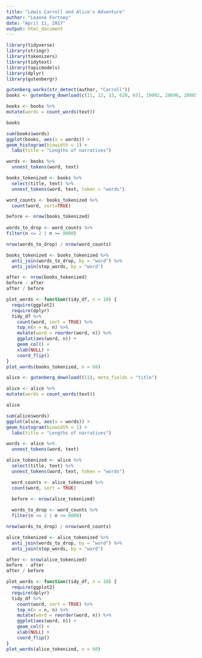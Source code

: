 ```yaml
---
title: "Lewis Carroll and Alice's Adventure"
author: "Leanne Fortney"
date: "April 11, 2017"
output: html_document
---
```


```r
library(tidyverse)
library(stringr)
library(tokenizers)
library(tidytext)
library(topicmodels)
library(dplyr)
library(gutenbergr)
```
```r
gutenberg_works(str_detect(author, "Carroll"))
books <- gutenberg_download(c(11, 12, 13, 620, 651, 19002, 28696, 28885, 29042, 29888, 33582, 35497, 35535, 36308, 38308, 38065, 48630, 48795), meta_fields = "title")

books <- books %>% 
mutate(words = count_words(text))
```
```r
books

sum(books$words)
ggplot(books, aes(x = words)) + 
geom_histogram(binwidth = 1) +
  labs(title = "Lengths of narratives")
```
```r
words <- books %>%
  unnest_tokens(word, text)

books_tokenized <- books %>% 
  select(title, text) %>% 
  unnest_tokens(word, text, token = "words")

word_counts <- books_tokenized %>% 
  count(word, sort=TRUE)

before <- nrow(books_tokenized)
  
words_to_drop <- word_counts %>% 
filter(n <= 2 | n >= 8000)

nrow(words_to_drop) / nrow(word_counts)

books_tokenized <- books_tokenized %>% 
  anti_join(words_to_drop, by = "word") %>% 
  anti_join(stop_words, by = "word")

after <- nrow(books_tokenized)
before - after
after / before

```
```r
plot_words <- function(tidy_df, n = 10) {
  require(ggplot2)
  require(dplyr)
  tidy_df %>%
    count(word, sort = TRUE) %>%
    top_n(n = n, n) %>% 
    mutate(word = reorder(word, n)) %>%
    ggplot(aes(word, n)) +
    geom_col() +
    xlab(NULL) +
    coord_flip()
}
plot_words(books_tokenized, n = 60)

```

```r
alice <- gutenberg_download((11), meta_fields = "title")

alice <- alice %>% 
mutate(words = count_words(text))
```
```r
alice

sum(alice$words)
ggplot(alice, aes(x = words)) + 
geom_histogram(binwidth = 1) +
  labs(title = "Lengths of narratives")
```
```r
words <- alice %>%
  unnest_tokens(word, text)

alice_tokenized <- alice %>% 
  select(title, text) %>% 
  unnest_tokens(word, text, token = "words")

  word_counts <- alice_tokenized %>% 
  count(word, sort = TRUE)

  before <- nrow(alice_tokenized)
  
  words_to_drop <- word_counts %>% 
  filter(n <= 2 | n >= 8000)

nrow(words_to_drop) / nrow(word_counts)

alice_tokenized <- alice_tokenized %>% 
  anti_join(words_to_drop, by = "word") %>% 
  anti_join(stop_words, by = "word")

after <- nrow(alice_tokenized)
before - after
after / before
```
```r
plot_words <- function(tidy_df, n = 10) {
  require(ggplot2)
  require(dplyr)
  tidy_df %>%
    count(word, sort = TRUE) %>%
    top_n(n = n, n) %>% 
    mutate(word = reorder(word, n)) %>%
    ggplot(aes(word, n)) +
    geom_col() +
    xlab(NULL) +
    coord_flip()
}
plot_words(alice_tokenized, n = 60)

```

